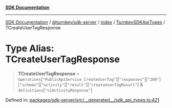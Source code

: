 [**SDK Documentation**](../../../../../../README.mdx)

***

[SDK Documentation](../../../../../../packages.mdx) / [@turnkey/sdk-server](../../../../README.mdx) / [index](../../../README.mdx) / [TurnkeySDKApiTypes](../README.mdx) / TCreateUserTagResponse

# Type Alias: TCreateUserTagResponse

> **TCreateUserTagResponse** = `operations`\[`"PublicApiService_CreateUserTag"`\]\[`"responses"`\]\[`"200"`\]\[`"schema"`\]\[`"activity"`\]\[`"result"`\]\[`"createUserTagResult"`\] & `definitions`\[`"v1ActivityResponse"`\]

Defined in: [packages/sdk-server/src/\_\_generated\_\_/sdk\_api\_types.ts:421](https://github.com/tkhq/sdk/blob/3a88af7d1d927c6022706911d6af0f92f1440e00/packages/sdk-server/src/__generated__/sdk_api_types.ts#L421)
